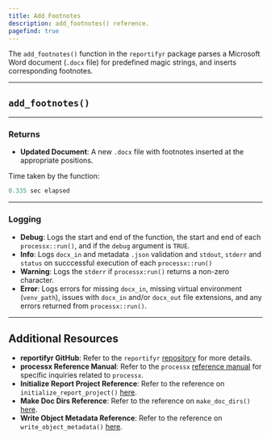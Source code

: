 ```yaml
---
title: Add Footnotes
description: add_footnotes() reference. 
pagefind: true
---
```



The `add_footnotes()` function in the `reportifyr` package parses a Microsoft Word document (`.docx` file) for predefined magic strings, and inserts corresponding footnotes.

---

## `add_footnotes()`

<EmbeddedHTML filename="/public/html_files/add_footnotes.html"/>

---

### Returns

- **Updated Document**: A new `.docx` file with footnotes inserted at the appropriate positions.

Time taken by the function:

```r
0.335 sec elapsed
```

---

### Logging

- **Debug**: Logs the start and end of the function, the start and end of each `processx::run()`, and if the `debug` argument is `TRUE`.
- **Info**: Logs `docx_in` and metadata `.json` validation and `stdout`, `stderr` and `status` on succcessful execution of each `processx::run()`
- **Warning**: Logs the `stderr` if `processx:run()` returns a non-zero character. 
- **Error**: Logs errors for missing `docx_in`, missing virtual environment (`venv_path`), issues with `docx_in` and/or `docx_out` file extensions, and any errors returned from `processx::run()`.

---

## Additional Resources

- **reportifyr GitHub**: Refer to the `reportifyr` [repository](https://github.com/A2-ai/reportifyr) for more details.
- **processx Reference Manual**: Refer to the `processx` [reference manual](https://cran.r-project.org/web/packages/processx/processx.pdf) for specific inquiries related to `processx`.
- **Initialize Report Project Reference**: Refer to the reference on `initialize_report_project()` [here](/reference/setup/initialize_report_project).
- **Make Doc Dirs Reference**: Refer to the reference on `make_doc_dirs()` [here](/reference/utilities/make_doc_dirs).
- **Write Object Metadata Reference**: Refer to the reference on `write_object_metadata()` [here](/reference/metadata/write_object_metadata).
